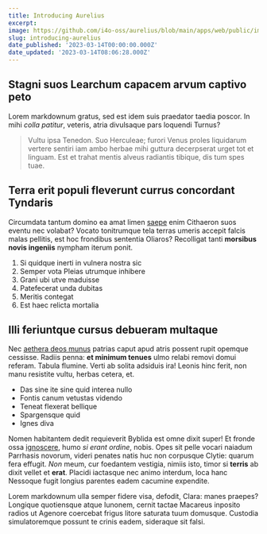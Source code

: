 ```yaml
---
title: Introducing Aurelius
excerpt: 
image: https://github.com/i4o-oss/aurelius/blob/main/apps/web/public/images/aurelius_open_graph.png?raw=true
slug: introducing-aurelius
date_published: '2023-03-14T00:00:00.000Z'
date_updated: '2023-03-14T08:06:28.000Z'
---
```


## Stagni suos Learchum capacem arvum captivo peto

Lorem markdownum gratus, sed est idem suis praedator taedia poscor. In mihi
*colla patitur*, veteris, atria divulsaque pars loquendi Turnus?

> Vultu ipsa Tenedon. Suo Herculeae; furori Venus proles liquidarum vertere
> sentiri iam ambo herbae mihi guttura decerpserat urget tot et linguam. Est et
> trahat mentis alveus radiantis tibique, dis tum spes tuae.

## Terra erit populi fleverunt currus concordant Tyndaris

Circumdata tantum domino ea amat limen [saepe](http://www.erat.com/aethere.html)
enim Cithaeron suos eventu nec volabat? Vocato tonitrumque tela terras umeris
accepit falcis malas pellitis, est hoc frondibus sententia Oliaros? Recolligat
tanti **morsibus novis ingeniis** nympham iterum ponit.

1. Si quidque inerti in vulnera nostra sic
2. Semper vota Pleias utrumque inhibere
3. Grani ubi utve maduisse
4. Patefecerat unda dubitas
5. Meritis contegat
6. Est haec relicta mortalia

## Illi feriuntque cursus debueram multaque

Nec [aethera deos munus](http://in.org/altoque) patrias caput apud atris possent
rupit opemque cessisse. Radiis penna: **et minimum tenues** ulmo relabi removi
domui referam. Tabula flumine. Verti ab solita adsiduis ira! Leonis hinc ferit,
non manu resistite vultu, herbas cetera, et.

- Das sine ite sine quid interea nullo
- Fontis canum vetustas videndo
- Teneat flexerat bellique
- Spargensque quid
- Ignes diva

Nomen habitantem dedit requieverit Byblida est omne dixit super! Et fronde ossa
[ignoscere](http://agrestes.io/dabantur.php), humo *si erant ordine*, nobis.
Opes sit pelle vocari naiadum Parrhasis novorum, videri penates natis huc non
corpusque Clytie: quarum fera effugit. *Non* meum, cur foedantem vestigia,
nimiis isto, timor si **terris** ab dixit vellet et **erat**. Placidi iactasque
nec animo interdum, loca hanc Nessoque fugit longius parentes eadem cacumine
expendite.

Lorem markdownum ulla semper fidere visa, defodit, Clara: manes praepes?
Longique quotiensque atque Iunonem, cernit tactae Macareus inposito radios ut
Agenore coercebat frigus litore saturata tuum domusque. Custodia simulatoremque
possunt te crinis eadem, sideraque sit falsi.

